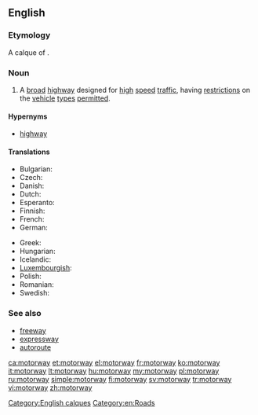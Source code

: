 ==English==
{{wikipedia}}

===Etymology===
A calque of {{etyl|de|-}} {{term|Autobahn|lang=de}}.

===Noun===
{{en-noun}}

# {{British|Ireland|New Zealand|parts of Australia}} A [[broad]] [[highway]] designed for [[high]] [[speed]] [[traffic]], having [[restriction]]s on the [[vehicle]] [[type]]s [[permitted]].

====Hypernyms====
* [[highway]]

====Translations====
{{trans-top|broad highway}}
* Bulgarian: {{t-|bg|автомагистрала|f|tr=ávtomagistrála}}
* Czech: {{t+|cs|dálnice|f}}
* Danish: {{t|da|motorvej}}
* Dutch: {{t+|nl|snelweg}}
* Esperanto: {{t|eo|aŭtovojo}}
* Finnish: {{t+|fi|moottoritie}}
* French: {{t+|fr|autoroute|f}}
* German: {{t+|de|Autobahn}}
{{trans-mid}}
* Greek: {{t+|el|αυτοκινητόδρομος|m|tr=aftokinitóðromos}}
* Hungarian: {{t+|hu|autópálya}}
* Icelandic: {{t|is|hraðbraut|f}}
* [[Luxembourgish]]: {{t|lb|Autobunn|f}}
* Polish: {{t+|pl|autostrada|f}}
* Romanian: {{t-|ro|autostradă|f}}
* Swedish: {{t+|sv|motorväg}}
{{trans-bottom}}

===See also===
* [[freeway]]
* [[expressway]]
* [[autoroute]]

[[Category:English calques]]
[[Category:en:Roads]]

[[ca:motorway]]
[[et:motorway]]
[[el:motorway]]
[[fr:motorway]]
[[ko:motorway]]
[[it:motorway]]
[[lt:motorway]]
[[hu:motorway]]
[[my:motorway]]
[[pl:motorway]]
[[ru:motorway]]
[[simple:motorway]]
[[fi:motorway]]
[[sv:motorway]]
[[tr:motorway]]
[[vi:motorway]]
[[zh:motorway]]